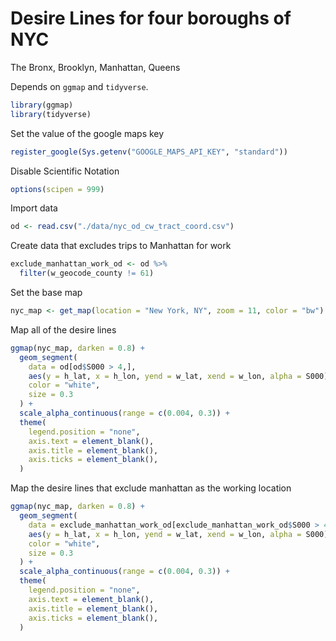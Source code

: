 # Desire Lines for four boroughs of NYC
The Bronx, Brooklyn, Manhattan, Queens

Depends on `ggmap` and `tidyverse`. 

```r
library(ggmap)
library(tidyverse)
```

Set the value of the google maps key
```r
register_google(Sys.getenv("GOOGLE_MAPS_API_KEY", "standard"))
```

Disable Scientific Notation
```r
options(scipen = 999)
```

Import data
```r
od <- read.csv("./data/nyc_od_cw_tract_coord.csv")
```

Create data that excludes trips to Manhattan for work
```r
exclude_manhattan_work_od <- od %>%
  filter(w_geocode_county != 61)
```

Set the base map 
```r
nyc_map <- get_map(location = "New York, NY", zoom = 11, color = "bw")
```

Map all of the desire lines
```r
ggmap(nyc_map, darken = 0.8) +
  geom_segment(
    data = od[od$S000 > 4,],
    aes(y = h_lat, x = h_lon, yend = w_lat, xend = w_lon, alpha = S000),
    color = "white",
    size = 0.3
  ) +
  scale_alpha_continuous(range = c(0.004, 0.3)) +
  theme(
    legend.position = "none",
    axis.text = element_blank(),
    axis.title = element_blank(),
    axis.ticks = element_blank(),
  )
```

Map the desire lines that exclude manhattan as the working location
```r
ggmap(nyc_map, darken = 0.8) +
  geom_segment(
    data = exclude_manhattan_work_od[exclude_manhattan_work_od$S000 > 4,],
    aes(y = h_lat, x = h_lon, yend = w_lat, xend = w_lon, alpha = S000),
    color = "white",
    size = 0.3
  ) +
  scale_alpha_continuous(range = c(0.004, 0.3)) +
  theme(
    legend.position = "none",
    axis.text = element_blank(),
    axis.title = element_blank(),
    axis.ticks = element_blank(),
  )
```

